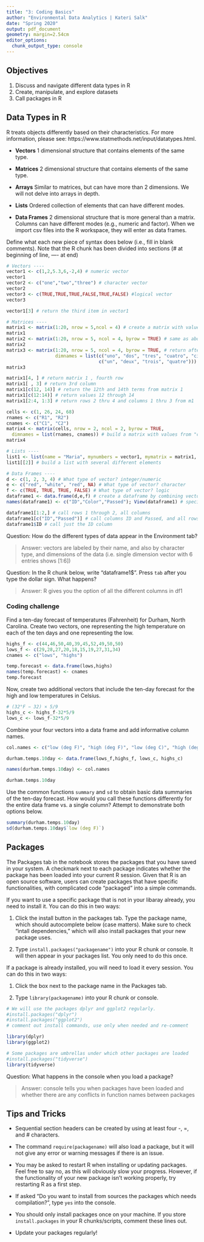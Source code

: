 ```yaml
---
title: "3: Coding Basics"
author: "Environmental Data Analytics | Kateri Salk"
date: "Spring 2020"
output: pdf_document
geometry: margin=2.54cm
editor_options: 
  chunk_output_type: console
---
```


## Objectives
1. Discuss and navigate different data types in R
2. Create, manipulate, and explore datasets
3. Call packages in R

## Data Types in R
R treats objects differently based on their characteristics. For more information, please see: https://www.statmethods.net/input/datatypes.html. 

* **Vectors** 1 dimensional structure that contains elements of the same type.

* **Matrices** 2 dimensional structure that contains elements of the same type.

* **Arrays** Similar to matrices, but can have more than 2 dimensions. We will not delve into arrays in depth.

* **Lists** Ordered collection of elements that can have different modes.

* **Data Frames** 2 dimensional structure that is more general than a matrix. Columns can have different modes (e.g., numeric and factor). When we import csv files into the R workspace, they will enter as data frames.

Define what each new piece of syntax does below (i.e., fill in blank comments). Note that the R chunk has been divided into sections (# at beginning of line, ---- at end)
```r
# Vectors ----
vector1 <- c(1,2,5.3,6,-2,4) # numeric vector
vector1
vector2 <- c("one","two","three") # character vector
vector2
vector3 <- c(TRUE,TRUE,TRUE,FALSE,TRUE,FALSE) #logical vector
vector3

vector1[3] # return the third item in vector1

# Matrices ----
matrix1 <- matrix(1:20, nrow = 5,ncol = 4) # create a matrix with values 1 through 20 with 5 rows and 4 columns
matrix1
matrix2 <- matrix(1:20, nrow = 5, ncol = 4, byrow = TRUE) # same as above but enter values by moving across the columns first
matrix2
matrix3 <- matrix(1:20, nrow = 5, ncol = 4, byrow = TRUE, # return after comma continues the line
                  dimnames = list(c("uno", "dos", "tres", "cuatro", "cinco"), 
                                  c("un", "deux", "trois", "quatre"))) # give names for each column and row - rows first, then columns 
matrix3

matrix1[4, ] # return matrix 1 , fourth row
matrix1[ , 3] # return 3rd column
matrix1[c(12, 14)] # return the 12th and 14th terms from matrix 1
matrix1[c(12:14)] # return values 12 through 14
matrix1[2:4, 1:3] # return rows 2 thru 4 and columns 1 thru 3 from m1

cells <- c(1, 26, 24, 68)
rnames <- c("R1", "R2")
cnames <- c("C1", "C2") 
matrix4 <- matrix(cells, nrow = 2, ncol = 2, byrow = TRUE,
  dimnames = list(rnames, cnames)) # build a matrix with values from "cells" and row and col names from vectors
matrix4

# Lists ---- 
list1 <- list(name = "Maria", mynumbers = vector1, mymatrix = matrix1, age = 5.3); list1
list1[[2]] # build a list with several different elements

# Data Frames ----
d <- c(1, 2, 3, 4) # What type of vector? integer/numeric
e <- c("red", "white", "red", NA) # What type of vector? character
f <- c(TRUE, TRUE, TRUE, FALSE) # What type of vector? logic
dataframe1 <- data.frame(d,e,f) # create a dataframe by combining vectors d e and f
names(dataframe1) <- c("ID","Color","Passed"); View(dataframe1) # specify the column names and then view the df

dataframe1[1:2,] # call rows 1 through 2, all columns
dataframe1[c("ID","Passed")] # call columns ID and Passed, and all rows
dataframe1$ID # call just the ID column

```
Question: How do the different types of data appear in the Environment tab?

> Answer: vectors are labeled by their name, and also by character type, and dimensions of the data (i.e. single dimension vector with 6 entries shows [1:6])

Question: In the R chunk below, write "dataframe1$". Press `tab` after you type the dollar sign. What happens?

> Answer: R gives you the option of all the different columns in df1

### Coding challenge

Find a ten-day forecast of temperatures (Fahrenheit) for Durham, North Carolina. Create two vectors, one representing the high temperature on each of the ten days and one representing the low.

```r
highs_f <- c(44,46,50,40,39,45,52,49,50,50)
lows_f <- c(29,28,27,20,18,15,19,27,31,34)
cnames <- c("lows", "highs")

temp.forecast <- data.frame(lows,highs)
names(temp.forecast) <- cnames
temp.forecast
```

Now, create two additional vectors that include the ten-day forecast for the high and low temperatures in Celsius.

```r
# (32°F − 32) × 5/9 
highs_c <- highs_f-32*5/9
lows_c <- lows_f-32*5/9
```

Combine your four vectors into a data frame and add informative column names.

```r
col.names <- c("low (deg F)", "high (deg F)", "low (deg C)", "high (deg C)")

durham.temps.10day <- data.frame(lows_f,highs_f, lows_c, highs_c)

names(durham.temps.10day) <- col.names

durham.temps.10day               
```

Use the common functions `summary` and `sd` to obtain basic data summaries of the ten-day forecast. How would you call these functions differently for the entire data frame vs. a single column? Attempt to demonstrate both options below.

```r
summary(durham.temps.10day)
sd(durham.temps.10day$`low (deg F)`)
```


## Packages

The Packages tab in the notebook stores the packages that you have saved in your system. A checkmark next to each package indicates whether the package has been loaded into your current R session. Given that R is an open source software, users can create packages that have specific functionalities, with complicated code "packaged" into a simple commands.

If you want to use a specific package that is not in your libaray already, you need to install it. You can do this in two ways: 

1. Click the install button in the packages tab. Type the package name, which should autocomplete below (case matters). Make sure to check "intall dependencies," which will also install packages that your new package uses. 

2. Type `install.packages("packagename")` into your R chunk or console. It will then appear in your packages list. You only need to do this once. 

If a package is already installed, you will need to load it every session. You can do this in two ways: 

1. Click the box next to the package name in the Packages tab. 

2. Type `library(packagename)` into your R chunk or console.


```r
# We will use the packages dplyr and ggplot2 regularly. 
#install.packages("dplyr") 
#install.packages("ggplot2")
# comment out install commands, use only when needed and re-comment

library(dplyr)
library(ggplot2)

# Some packages are umbrellas under which other packages are loaded
#install.packages("tidyverse")
library(tidyverse)

```

Question: What happens in the console when you load a package?

> Answer: console tells you when packages have been loaded and whether there are any conflicts in function names between packages


## Tips and Tricks

* Sequential section headers can be created by using at least four -, =, and # characters.

* The command `require(packagename)` will also load a package, but it will not give any error or warning messages if there is an issue.

* You may be asked to restart R when installing or updating packages. Feel free to say no, as this will obviously slow your progress. However, if the functionality of your new package isn't working properly, try restarting R as a first step. 

* If asked "Do you want to install from sources the packages which needs compilation?", type `yes` into the console. 

* You should only install packages once on your machine. If you store `install.packages` in your R chunks/scripts, comment these lines out. 

* Update your packages regularly! 